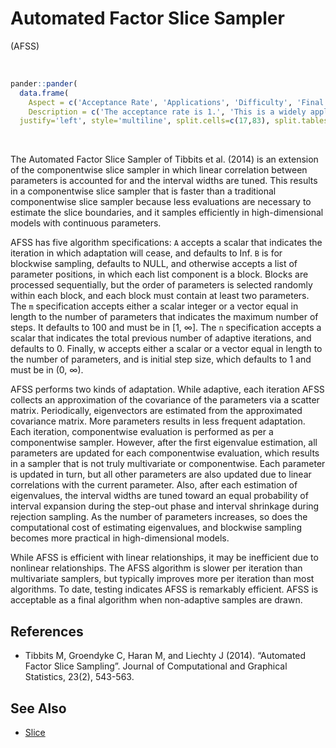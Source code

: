 # <a name='afss'>Automated Factor Slice Sampler</a>

(<a name='afss'>AFSS</a>)

<br>
```r
pander::pander(
  data.frame(
    Aspect = c('Acceptance Rate', 'Applications', 'Difficulty', 'Final Algorithm?', 'Proposal'),
    Description = c('The acceptance rate is 1.', 'This is a widely applicable, general-purpose algorithm.','This algorithm is easy for a beginner. There are several algorithm specifications, and the defaults are recommended for automatic use.','Yes, when `A`=0. See below.', 'Multivariate proposals with componentwise evaluation.')),
  justify='left', style='multiline', split.cells=c(17,83), split.tables=Inf)
```

<br>


The Automated Factor Slice Sampler of Tibbits et al. (2014) is an extension of the componentwise slice sampler in which linear correlation between parameters is accounted for and the interval widths are tuned. This results in a componentwise slice sampler that is faster than a traditional componentwise slice sampler because less evaluations are necessary to estimate the slice boundaries, and it samples efficiently in high-dimensional models with continuous parameters.

AFSS has five algorithm specifications: `A` accepts a scalar that indicates the iteration in which adaptation will cease, and defaults to Inf. `B` is for blockwise sampling, defaults to NULL, and otherwise accepts a list of parameter positions, in which each list component is a block. Blocks are processed sequentially, but the order of parameters is selected randomly within each block, and each block must contain at least two parameters. The `m` specification accepts either a scalar integer or a vector equal in length to the number of parameters that indicates the maximum number of steps. It defaults to 100 and must be in [1, ∞]. The `n` specification accepts a scalar that indicates the total previous number of adaptive iterations, and defaults to 0. Finally, w accepts either a scalar or a vector equal in length to the number of parameters, and is initial step size, which defaults to 1 and must be in (0, ∞).

AFSS performs two kinds of adaptation. While adaptive, each iteration AFSS collects an approximation of the covariance of the parameters via a scatter matrix. Periodically, eigenvectors are estimated from the approximated covariance matrix. More parameters results in less frequent adaptation. Each iteration, componentwise evaluation is performed as per a componentwise sampler. However, after the first eigenvalue estimation, all parameters are updated for each componentwise evaluation, which results in a sampler that is not truly multivariate or componentwise. Each parameter is updated in turn, but all other parameters are also updated due to linear correlations with the current parameter. Also, after each estimation of eigenvalues, the interval widths are tuned toward an equal probability of interval expansion during the step-out phase and interval shrinkage during rejection sampling. As the number of parameters increases, so does the computational cost of estimating eigenvalues, and blockwise sampling becomes more practical in high-dimensional models.

While AFSS is efficient with linear relationships, it may be inefficient due to nonlinear relationships. The AFSS algorithm is slower per iteration than multivariate samplers, but typically improves more per iteration than most algorithms. To date, testing indicates AFSS is remarkably efficient. AFSS is acceptable as a final algorithm when non-adaptive samples are drawn.

## References

- Tibbits M, Groendyke C, Haran M, and Liechty J (2014). "Automated Factor Slice Sampling". Journal of Computational and Graphical Statistics, 23(2), 543-563.


## See Also

- [Slice](#slice)